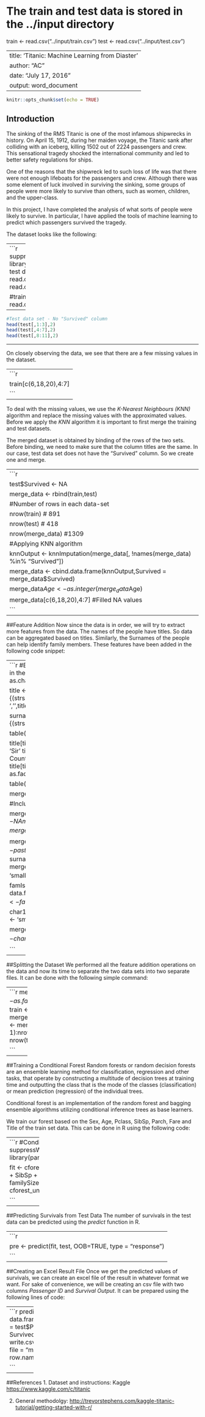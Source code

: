 # The train and test data is stored in the ../input directory
train <- read.csv("../input/train.csv")
test  <- read.csv("../input/test.csv")

---
title: 'Titanic: Machine Learning from Diaster'
author: "AC"
date: "July 17, 2016"
output: word_document
---

```{r setup, include=FALSE}
knitr::opts_chunk$set(echo = TRUE)
```

## Introduction

  The sinking of the RMS Titanic is one of the most infamous shipwrecks in history.  On April 15, 1912, during her maiden voyage, the Titanic sank after colliding with an iceberg, killing 1502 out of 2224 passengers and crew. This sensational tragedy shocked the international community and led to better safety regulations for ships.

One of the reasons that the shipwreck led to such loss of life was that there were not enough lifeboats for the passengers and crew. Although there was some element of luck involved in surviving the sinking, some groups of people were more likely to survive than others, such as women, children, and the upper-class.

In this project, I have completed the analysis of what sorts of people were likely to survive. In particular, I have applied the tools of machine learning to predict which passengers survived the tragedy.  

The dataset looks like the following:

------
```{r}
suppressWarnings(suppressMessages(library(DMwR)))
library(DMwR)
library(randomForest)
# The train and test data is stored in the ../input directory
train <- read.csv("../input/train.csv")
test  <- read.csv("../input/test.csv")

#train <- read.csv("train.csv")
#test <- read.csv("test.csv")
```
```{r}
#Training data set
head(train[,1:3],2)
head(train[,4:7],2)
head(train[,8:12],2)
```

------

```{r}
#Test data set - No "Survived" column
head(test[,1:3],2)
head(test[,4:7],2)
head(test[,8:11],2)

```
------

On closely observing the data, we see that there are a few missing values in the dataset.

------
```{r}
train[c(6,18,20),4:7]
```
------

To deal with the missing values, we use the _K-Nearest Neighbours (KNN)_ algorithm and replace the missing values with the approximated values. Before we apply the _KNN_ algorithm it is important to first merge the training and test datasets.

The merged dataset is obtained by binding of the rows of the two sets. Before binding, we need to make sure that the column titles are the same. In our case, test data set does not have the "Survived" column. So we create one and merge.

------
```{r}
test$Survived <- NA
merge_data <-  rbind(train,test)
#Number of rows in each data-set
nrow(train)       # 891
nrow(test)        # 418
nrow(merge_data)  #1309
#Applying KNN algorithm
knnOutput <- knnImputation(merge_data[, !names(merge_data) %in% "Survived"])
merge_data <- cbind.data.frame(knnOutput,Survived = merge_data$Survived) 
merge_data$Age <- as.integer(merge_data$Age)
merge_data[c(6,18,20),4:7]      #Filled NA values
```
------

##Feature Addition
Now since the data is in order, we will try to extract more features from the data. The names of the people have titles. So data can be aggregated based on titles. Similarly, the Surnames of the people can help identify family members. These features have been added in the following code snippet:

------
```{r}
#Extracting meaning from name of the person in the data
name <- as.character(merge_data$Name)

title <-sapply(name, FUN =  function(x) {(strsplit(x,split = '[,.]'))[[1]][2]})
title <- sub(' ','',title)

surname <- sapply(name, FUN =  function(x) {(strsplit(x,split = '[,.]'))[[1]][1]})

table(title)  #Original titles
title <- as.vector(title)

title[title %in% c('Capt','Don','Major', 'Sir')] <- 'Sir' 
title[title %in% c('Dona','Lady','the Countess', 'Jonkheer','Mlle','Mme')] <- 'Lady' 
title[title %in% 'Ms'] <- 'Miss'
title <- as.factor(title);

table(title)  #Grouped Titles

merge_data$Title <- title

#Including family size

merge_data$familySize <- NA
merge_data$familySize <- merge_data$SibSp + merge_data$Parch + 1

merge_data$family_set <- paste(as.character(merge_data$familySize), surname, sep = "")
merge_data$family_set[merge_data$familySize <3] <- 'small'
char <- merge_data$family_set


famIssue <- data.frame(table(merge_data$family_set))
famIssue <- famIssue[famIssue$Freq<3,]

char1 <- famIssue$Var1
char[char %in% char1] <- 'small'

merge_data$family_set <- char
head(merge_data$family_set)

```
-------

##Splitting the Dataset
We performed all the feature addition operations on the data and now its time to separate the two data sets into two separate files. It can be done with the following simple command:

-------
```{r}
merge_data$family_set<- as.factor(merge_data$family_set)
train <-  merge_data[1:nrow(train),]
test <- merge_data[(nrow(train) + 1):nrow(merge_data),]
nrow(train)
nrow(test)

```
--------

##Training a Conditional Forest
Random forests or random decision forests are an ensemble learning method for classification, regression and other tasks, that operate by constructing a multitude of decision trees at training time and outputting the class that is the mode of the classes (classification) or mean prediction (regression) of the individual trees.

Conditional forest is an implementation of the random forest and bagging ensemble algorithms utilizing conditional inference trees as base learners.

We train our forest based on the Sex, Age, Pclass, SibSp, Parch, Fare and Title of the train set data. This can be done in R using the following code:

-----------
```{r}

#Conditional Random Forest
suppressWarnings(suppressMessages(library(party)))
library(party)
set.seed(755)

fit <- cforest(as.factor(Survived) ~ Sex + Age + Pclass + SibSp + Parch + Fare +
                      Title + Embarked + familySize + family_set,
                    data = train, controls = cforest_unbiased(ntree = 2000, mtry=3))

```
----------

##Predicting Survivals from Test Data
The number of survivals in the test data can be predicted using the _predict_ function in R.

---------
```{r}
pre <- predict(fit, test, OOB=TRUE, type = "response")
```
---------

##Creating an Excel Result File
Once we get the predicted values of survivals, we can create an excel file of the result in whatever format we want. For sake of convenience, we will be creating an csv file with two columns _Passenger ID_ and _Survival Output_. It can be prepared using the following lines of code:

---------
```{r}
predictions <- data.frame(PassengerId = test$PassengerId, Survived = pre)
write.csv(predictions, file = "myoutput.csv", row.names = FALSE)

```
---------

##References
1. Dataset and instructions: Kaggle 
   <https://www.kaggle.com/c/titanic>
   
2. General methodolgy: <http://trevorstephens.com/kaggle-titanic-tutorial/getting-started-with-r/>

